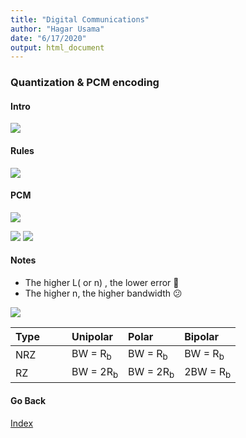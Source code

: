 ```yaml
---
title: "Digital Communications"
author: "Hagar Usama"
date: "6/17/2020"
output: html_document
---
```

### Quantization & PCM encoding {.tabset}

#### Intro
<img src="images/Quantization.png">


#### Rules

<img src="eqn/quan_eqn.png">

#### PCM

<img src="images/PCM.png">

<img src="images/PCM_1.png">
<img src="images/PCM_2.png">


#### Notes

* The higher L( or n) , the lower error 👏
* The higher n, the higher bandwidth 😕

<img src="images/Quantization_Trade-Off.png">

| Type           | Unipolar       | Polar          | Bipolar        |
| :------------- | :------------- | :------------- | :------------- |
| NRZ            | BW = R<sub>b</sub>| BW = R<sub>b</sub>| BW = R<sub>b</sub>|
| RZ             | BW = 2R<sub>b</sub>| BW = 2R<sub>b</sub>| 2BW = R<sub>b</sub>|


#### Go Back

<a href="../index.html">Index</a>

#

